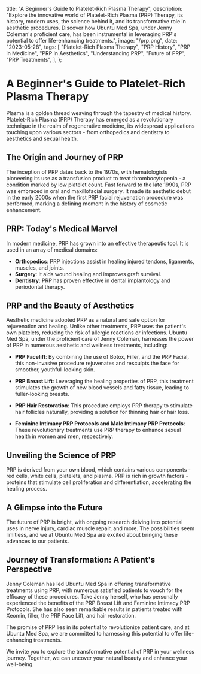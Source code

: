   title: "A Beginner's Guide to Platelet-Rich Plasma Therapy",
  description:
    "Explore the innovative world of Platelet-Rich Plasma (PRP) Therapy, its history, modern uses, the science behind it, and its transformative role in aesthetic procedures. Discover how Ubuntu Med Spa, under Jenny Coleman's proficient care, has been instrumental in leveraging PRP's potential to offer life-enhancing treatments.",
  image: "/prp.png",
  date: "2023-05-28",
  tags: [
    "Platelet-Rich Plasma Therapy",
    "PRP History",
    "PRP in Medicine",
    "PRP in Aesthetics",
    "Understanding PRP",
    "Future of PRP",
    "PRP Treatments",
  ],
};

# A Beginner's Guide to Platelet-Rich Plasma Therapy

Plasma is a golden thread weaving through the tapestry of medical history. Platelet-Rich Plasma (PRP) Therapy has emerged as a revolutionary technique in the realm of regenerative medicine, its widespread applications touching upon various sectors - from orthopedics and dentistry to aesthetics and sexual health.

## The Origin and Journey of PRP

The inception of PRP dates back to the 1970s, with hematologists pioneering its use as a transfusion product to treat thrombocytopenia - a condition marked by low platelet count. Fast forward to the late 1990s, PRP was embraced in oral and maxillofacial surgery. It made its aesthetic debut in the early 2000s when the first PRP facial rejuvenation procedure was performed, marking a defining moment in the history of cosmetic enhancement.

## PRP: Today's Medical Marvel

In modern medicine, PRP has grown into an effective therapeutic tool. It is used in an array of medical domains:

- **Orthopedics**: PRP injections assist in healing injured tendons, ligaments, muscles, and joints.
- **Surgery**: It aids wound healing and improves graft survival.
- **Dentistry**: PRP has proven effective in dental implantology and periodontal therapy.

## PRP and the Beauty of Aesthetics

Aesthetic medicine adopted PRP as a natural and safe option for rejuvenation and healing. Unlike other treatments, PRP uses the patient's own platelets, reducing the risk of allergic reactions or infections. Ubuntu Med Spa, under the proficient care of Jenny Coleman, harnesses the power of PRP in numerous aesthetic and wellness treatments, including:

- **PRP Facelift**: By combining the use of Botox, Filler, and the PRP Facial, this non-invasive procedure rejuvenates and resculpts the face for smoother, youthful-looking skin.

- **PRP Breast Lift**: Leveraging the healing properties of PRP, this treatment stimulates the growth of new blood vessels and fatty tissue, leading to fuller-looking breasts.

- **PRP Hair Restoration**: This procedure employs PRP therapy to stimulate hair follicles naturally, providing a solution for thinning hair or hair loss.

- **Feminine Intimacy PRP Protocols and Male Intimacy PRP Protocols**: These revolutionary treatments use PRP therapy to enhance sexual health in women and men, respectively.

## Unveiling the Science of PRP

PRP is derived from your own blood, which contains various components - red cells, white cells, platelets, and plasma. PRP is rich in growth factors - proteins that stimulate cell proliferation and differentiation, accelerating the healing process.

## A Glimpse into the Future

The future of PRP is bright, with ongoing research delving into potential uses in nerve injury, cardiac muscle repair, and more. The possibilities seem limitless, and we at Ubuntu Med Spa are excited about bringing these advances to our patients.

## Journey of Transformation: A Patient's Perspective

Jenny Coleman has led Ubuntu Med Spa in offering transformative treatments using PRP, with numerous satisfied patients to vouch for the efficacy of these procedures. Take Jenny herself, who has personally experienced the benefits of the PRP Breast Lift and Feminine Intimacy PRP Protocols. She has also seen remarkable results in patients treated with Xeomin, filler, the PRP Face Lift, and hair restoration.

The promise of PRP lies in its potential to revolutionize patient care, and at Ubuntu Med Spa, we are committed to harnessing this potential to offer life-enhancing treatments.

We invite you to explore the transformative potential of PRP in your wellness journey. Together, we can uncover your natural beauty and enhance your well-being.
